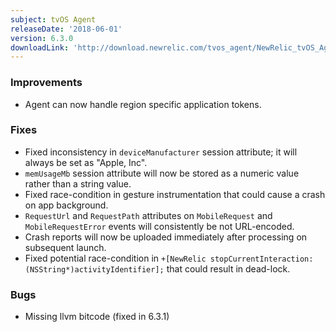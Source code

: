 ```yaml
---
subject: tvOS Agent
releaseDate: '2018-06-01'
version: 6.3.0
downloadLink: 'http://download.newrelic.com/tvos_agent/NewRelic_tvOS_Agent_6.3.0.zip'
---
```


### Improvements

* Agent can now handle region specific application tokens.

### Fixes

* Fixed inconsistency in `deviceManufacturer` session attribute; it will always be set as "Apple, Inc".
* `memUsageMb` session attribute will now be stored as a numeric value rather than a string value.
* Fixed race-condition in gesture instrumentation that could cause a crash on app background.
* `RequestUrl` and `RequestPath` attributes on `MobileRequest` and `MobileRequestError` events will consistently be not URL-encoded.
* Crash reports will now be uploaded immediately after processing on subsequent launch.
* Fixed potential race-condition in `+[NewRelic stopCurrentInteraction:(NSString*)activityIdentifier];` that could result in dead-lock.

### Bugs

* Missing llvm bitcode (fixed in 6.3.1)
